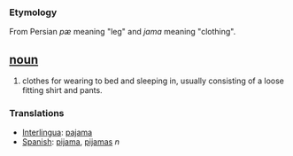 === Etymology ===
From Persian ''p&aelig;'' meaning "leg" and ''jama'' meaning "clothing".

== [[noun]] ==
#clothes for wearing to bed and sleeping in, usually consisting of a loose fitting shirt and pants.

=== Translations === 
*[[Interlingua]]: [[pajama]]
*[[Spanish]]: [[pijama]], [[pijamas]] ''n''